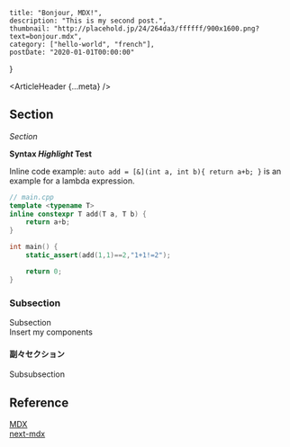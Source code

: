 
    title: "Bonjour, MDX!",
    description: "This is my second post.",
    thumbnail: "http://placehold.jp/24/264da3/ffffff/900x1600.png?text=bonjour.mdx",
    category: ["hello-world", "french"],
    postDate: "2020-01-01T00:00:00"
}

<ArticleHeader {...meta} />

## Section

_Section_

**Syntax _Highlight_ Test**

Inline code example: `auto add = [&](int a, int b){ return a+b; }` is an example for a lambda expression.

```cpp
// main.cpp
template <typename T>
inline constexpr T add(T a, T b) {
    return a+b;
}

int main() {
    static_assert(add(1,1)==2,"1+1!=2");

    return 0;
}
```

### Subsection

Subsection  
Insert my components

#### 副々セクション

Subsubsection

## Reference

[MDX](https://mdxjs.com/)  
[next-mdx](https://github.com/zeit/next.js/tree/canary/packages/next-mdx)